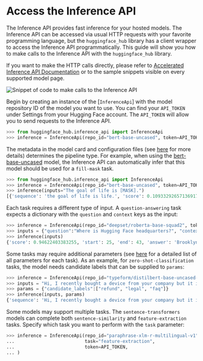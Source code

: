 # Access the Inference API

The Inference API provides fast inference for your hosted models. The Inference API can be accessed via usual HTTP requests with your favorite programming language, but the `huggingface_hub` library has a client wrapper to access the Inference API programmatically. This guide will show you how to make calls to the Inference API with the `huggingface_hub` library.

<Tip>

If you want to make the HTTP calls directly, please refer to [Accelerated Inference API Documentation](https://api-inference.huggingface.co/docs/python/html/index.html) or to the sample snippets visible on every supported model page.

</Tip>

![Snippet of code to make calls to the Inference API](/docs/assets/hub/inference_api_snippet.png)

Begin by creating an instance of the [`InferenceApi`] with the model repository ID of the model you want to use. You can find your `API_TOKEN` under Settings from your Hugging Face account. The `API_TOKEN` will allow you to send requests to the Inference API.

```python
>>> from huggingface_hub.inference_api import InferenceApi
>>> inference = InferenceApi(repo_id="bert-base-uncased", token=API_TOKEN)
```

The metadata in the model card and configuration files (see [here](https://huggingface.co/docs/hub/main#how-is-a-models-type-of-inference-api-and-widget-determined) for more details) determines the pipeline type. For example, when using the [bert-base-uncased](https://huggingface.co/bert-base-uncased) model, the Inference API can automatically infer that this model should be used for a `fill-mask` task.

```python
>>> from huggingface_hub.inference_api import InferenceApi
>>> inference = InferenceApi(repo_id="bert-base-uncased", token=API_TOKEN)
>>> inference(inputs="The goal of life is [MASK].")
[{'sequence': 'the goal of life is life.', 'score': 0.10933292657136917, 'token': 2166, 'token_str': 'life'}]
```

Each task requires a different type of input. A `question-answering` task expects a dictionary with the `question` and `context` keys as the input:

```python
>>> inference = InferenceApi(repo_id="deepset/roberta-base-squad2", token=API_TOKEN)
>>> inputs = {"question":"Where is Hugging Face headquarters?", "context":"Hugging Face is based in Brooklyn, New York. There is also an office in Paris, France."}
>>> inference(inputs)
{'score': 0.94622403383255, 'start': 25, 'end': 43, 'answer': 'Brooklyn, New York'}
```

Some tasks may require additional parameters (see [here](https://api-inference.huggingface.co/docs/python/html/detailed_parameters.html) for a detailed list of all parameters for each task). As an example, for `zero-shot-classification` tasks, the model needs candidate labels that can be supplied to `params`:

```python
>>> inference = InferenceApi(repo_id="typeform/distilbert-base-uncased-mnli", token=API_TOKEN)
>>> inputs = "Hi, I recently bought a device from your company but it is not working as advertised and I would like to get reimbursed!"
>>> params = {"candidate_labels":["refund", "legal", "faq"]}
>>> inference(inputs, params)
{'sequence': 'Hi, I recently bought a device from your company but it is not working as advertised and I would like to get reimbursed!', 'labels': ['refund', 'faq', 'legal'], 'scores': [0.9378499388694763, 0.04914155602455139, 0.013008488342165947]}
```

Some models may support multiple tasks. The `sentence-transformers` models can complete both `sentence-similarity` and `feature-extraction` tasks. Specify which task you want to perform with the `task` parameter:

```python
>>> inference = InferenceApi(repo_id="paraphrase-xlm-r-multilingual-v1", 
...                          task="feature-extraction", 
...                          token=API_TOKEN,
... )
```